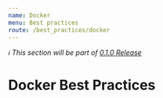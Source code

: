 ```yaml
---
name: Docker
menu: Best practices
route: /best_practices/docker
---
```


_ℹ️ This section will be part of [0.1.0 Release](https://github.com/guidesmiths/cybersecurity-handbook/issues/41)_

# Docker Best Practices

